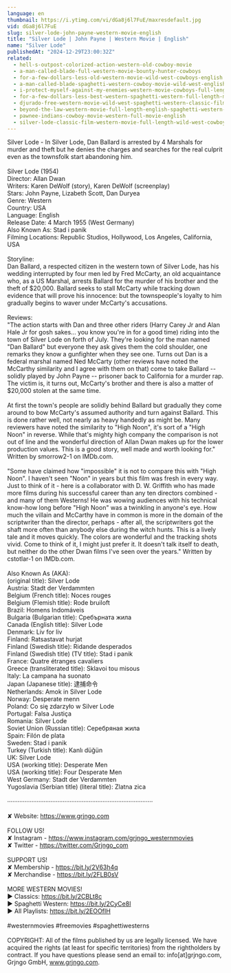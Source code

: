 ```yaml
---
language: en
thumbnail: https://i.ytimg.com/vi/dGa8j6l7FuE/maxresdefault.jpg
vid: dGa8j6l7FuE
slug: silver-lode-john-payne-western-movie-english
title: "Silver Lode | John Payne | Western Movie | English"
name: "Silver Lode"
publishedAt: "2024-12-29T23:00:32Z"
related:
  - hell-s-outpost-colorized-action-western-old-cowboy-movie
  - a-man-called-blade-full-western-movie-bounty-hunter-cowboys
  - for-a-few-dollars-less-old-western-movie-wild-west-cowboys-english
  - a-man-called-blade-spaghetti-western-cowboy-movie-wild-west-english
  - i-protect-myself-against-my-enemies-western-movie-cowboys-full-length-wild-west
  - for-a-few-dollars-less-best-western-spaghetti-western-full-length-movie-wild-west
  - djurado-free-western-movie-wild-west-spaghetti-western-classic-film-full-action-movie
  - beyond-the-law-western-movie-full-length-english-spaghetti-western-full-free-youtube-movies
  - pawnee-indians-cowboy-movie-western-full-movie-english
  - silver-lode-classic-film-western-movie-full-length-wild-west-cowboy-movies-free-film
---
```


Silver Lode - In Silver Lode, Dan Ballard is arrested by 4 Marshals for murder and theft but he denies the charges and searches for the real culprit even as the townsfolk start abandoning him.<br />
<br />
Silver Lode (1954)<br />
Director: Allan Dwan<br />
Writers: Karen DeWolf (story), Karen DeWolf (screenplay)<br />
Stars: John Payne, Lizabeth Scott, Dan Duryea<br />
Genre: Western <br />
Country: USA<br />
Language: English<br />
Release Date: 4 March 1955 (West Germany) <br />
Also Known As: Stad i panik <br />
Filming Locations: Republic Studios, Hollywood, Los Angeles, California, USA <br />
<br />
Storyline:<br />
Dan Ballard, a respected citizen in the western town of Silver Lode, has his wedding interrupted by four men led by Fred McCarty, an old acquaintance who, as a US Marshal, arrests Ballard for the murder of his brother and the theft of $20,000. Ballard seeks to stall McCarty while tracking down evidence that will prove his innocence: but the townspeople's loyalty to him gradually begins to waver under McCarty's accusations.<br />
<br />
Reviews:<br />
"The action starts with Dan and three other riders (Harry Carey Jr and Alan Hale Jr for gosh sakes... you know you're in for a good time) riding into the town of Silver Lode on forth of July. They're looking for the man named "Dan Ballard" but everyone they ask gives them the cold shoulder, one remarks they know a gunfighter when they see one. Turns out Dan is a federal marshal named Ned McCarty (other reviews have noted the McCarthy similarity and I agree with them on that) come to take Ballard -- solidly played by John Payne -- prisoner back to California for a murder rap. The victim is, it turns out, McCarty's brother and there is also a matter of $20,000 stolen at the same time.<br />
<br />
At first the town's people are solidly behind Ballard but gradually they come around to bow McCarty's assumed authority and turn against Ballard. This is done rather well, not nearly as heavy handedly as might be. Many reviewers have noted the similarity to "High Noon", it's sort of a "High Noon" in reverse. While that's mighty high company the comparison is not out of line and the wonderful direction of Allan Dwan makes up for the lower production values. This is a good story, well made and worth looking for." Written by smorrow2-1 on IMDb.com.<br />
<br />
"Some have claimed how "impossible" it is not to compare this with "High Noon". I haven't seen "Noon" in years but this film was fresh in every way. Just to think of it - here is a collaborator with D. W. Griffith who has made more films during his successful career than any ten directors combined - and many of them Westerns! He was wowing audiences with his technical know-how long before "High Noon" was a twinkling in anyone's eye. How much the villain and McCarthy have in common is more in the domain of the scriptwriter than the director, perhaps - after all, the scriptwriters got the shaft more often than anybody else during the witch hunts. This is a lively tale and it moves quickly. The colors are wonderful and the tracking shots vivid. Come to think of it, I might just prefer it. It doesn't talk itself to death, but neither do the other Dwan films I've seen over the years." Written by cstotlar-1 on IMDb.com.<br />
<br />
Also Known As (AKA):<br />
(original title): Silver Lode<br />
Austria: Stadt der Verdammten<br />
Belgium (French title): Noces rouges<br />
Belgium (Flemish title): Rode bruiloft<br />
Brazil: Homens Indomáveis<br />
Bulgaria (Bulgarian title): Сребърната жила<br />
Canada (English title): Silver Lode<br />
Denmark: Liv for liv<br />
Finland: Ratsastavat hurjat<br />
Finland (Swedish title): Ridande desperados<br />
Finland (Swedish title) (TV title): Stad i panik<br />
France: Quatre étranges cavaliers<br />
Greece (transliterated title): Sklavoi tou misous<br />
Italy: La campana ha suonato<br />
Japan (Japanese title): 逮捕命令<br />
Netherlands: Amok in Silver Lode<br />
Norway: Desperate menn<br />
Poland: Co się zdarzyło w Silver Lode<br />
Portugal: Falsa Justiça<br />
Romania: Silver Lode<br />
Soviet Union (Russian title): Серебряная жила<br />
Spain: Filón de plata<br />
Sweden: Stad i panik<br />
Turkey (Turkish title): Kanlı düğün<br />
UK: Silver Lode<br />
USA (working title): Desperate Men<br />
USA (working title): Four Desperate Men<br />
West Germany: Stadt der Verdammten<br />
Yugoslavia (Serbian title) (literal title): Zlatna zica<br />
<br />
····················································································<br />
<br />
✘ Website: https://www.grjngo.com<br />
<br />
FOLLOW US!<br />
✘ Instagram - https://www.instagram.com/grjngo_westernmovies<br />
✘ Twitter - https://twitter.com/Grjngo_com<br />
<br />
SUPPORT US!<br />
✘ Membership - https://bit.ly/2V63h4q<br />
✘ Merchandise - https://bit.ly/2FLB0sV<br />
<br />
MORE WESTERN MOVIES! <br />
► Classics: https://bit.ly/2CBLt8c <br />
► Spaghetti Western: https://bit.ly/2CyCe8I <br />
► All Playlists: https://bit.ly/2EOOfIH <br />
<br />
#westernmovies #freemovies #spaghettiwesterns<br />
<br />
COPYRIGHT: All of the films published by us are legally licensed. We have acquired the rights (at least for specific territories) from the rightholders by contract. If you have questions please send an email to: info[at]grjngo.com, Grjngo GmbH, www.grjngo.com.